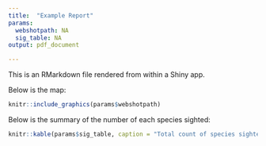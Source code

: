 ```yaml
---
title:  "Example Report"
params:
  webshotpath: NA
  sig_table: NA
output: pdf_document

---
```

This is an RMarkdown file rendered from within a Shiny app.


Below is the map:
```r

knitr::include_graphics(params$webshotpath)
```

Below is the summary of the number of each species sighted:
```r
knitr::kable(params$sig_table, caption = "Total count of species sighted")
```

